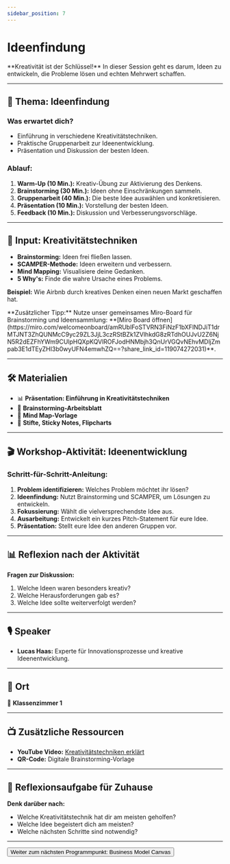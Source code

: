 ```yaml
---
sidebar_position: 7
---
```


# Ideenfindung

<Admonition type="info" icon="💡">
  **Kreativität ist der Schlüssel!**  
  In dieser Session geht es darum, Ideen zu entwickeln, die Probleme lösen und echten Mehrwert schaffen.
</Admonition>

---

## 🎯 **Thema:** Ideenfindung

### **Was erwartet dich?**
- Einführung in verschiedene Kreativitätstechniken.  
- Praktische Gruppenarbeit zur Ideenentwicklung.  
- Präsentation und Diskussion der besten Ideen.  

### **Ablauf:**  
1. **Warm-Up (10 Min.):** Kreativ-Übung zur Aktivierung des Denkens.  
2. **Brainstorming (30 Min.):** Ideen ohne Einschränkungen sammeln.  
3. **Gruppenarbeit (40 Min.):** Die beste Idee auswählen und konkretisieren.  
4. **Präsentation (10 Min.):** Vorstellung der besten Ideen.  
5. **Feedback (10 Min.):** Diskussion und Verbesserungsvorschläge.  

---

## 🧠 **Input: Kreativitätstechniken**

- **Brainstorming:** Ideen frei fließen lassen.  
- **SCAMPER-Methode:** Ideen erweitern und verbessern.  
- **Mind Mapping:** Visualisiere deine Gedanken.  
- **5 Why's:** Finde die wahre Ursache eines Problems.  

**Beispiel:** Wie Airbnb durch kreatives Denken einen neuen Markt geschaffen hat.  

<Admonition type="link" icon="🔗">
  **Zusätzlicher Tipp:** Nutze unser gemeinsames Miro-Board für Brainstorming und Ideensammlung:  
  **[Miro Board öffnen](https://miro.com/welcomeonboard/amRUblFoSTVRN3FiNzF1bXFlNDJiT1drMTJNT3ZhQUNMcC9yc29ZL3JjL3czRStBZk1ZVlhkdG8zRTdhOUJvU2Z6NjN5R2dEZFhYWm9CUlpHQXpKQVlROFJodHNMbjh3QnUrVGQvNEhvMDljZmpab3E1dTEyZHI3b0wyUFN4emwhZQ==?share_link_id=119074272031)**.
</Admonition>

---

## 🛠️ **Materialien**

- 📊 **Präsentation: Einführung in Kreativitätstechniken**  
- 📝 **Brainstorming-Arbeitsblatt**  
- 🧠 **Mind Map-Vorlage**  
- 🎨 **Stifte, Sticky Notes, Flipcharts**  

---

## 🎬 **Workshop-Aktivität: Ideenentwicklung**

### **Schritt-für-Schritt-Anleitung:**
1. **Problem identifizieren:** Welches Problem möchtet ihr lösen?  
2. **Ideenfindung:** Nutzt Brainstorming und SCAMPER, um Lösungen zu entwickeln.  
3. **Fokussierung:** Wählt die vielversprechendste Idee aus.  
4. **Ausarbeitung:** Entwickelt ein kurzes Pitch-Statement für eure Idee.  
5. **Präsentation:** Stellt eure Idee den anderen Gruppen vor.  

---

## 📊 **Reflexion nach der Aktivität**

**Fragen zur Diskussion:**  
1. Welche Ideen waren besonders kreativ?  
2. Welche Herausforderungen gab es?  
3. Welche Idee sollte weiterverfolgt werden?  

---

## 🎙️ **Speaker**

- **Lucas Haas:** Experte für Innovationsprozesse und kreative Ideenentwicklung.  

---

## 📍 **Ort**

📍 **Klassenzimmer 1**  

---

## 📺 **Zusätzliche Ressourcen**

- **YouTube Video:** [Kreativitätstechniken erklärt](https://www.youtube.com/watch?v=example)  
- **QR-Code:** Digitale Brainstorming-Vorlage  

---

## 🚀 **Reflexionsaufgabe für Zuhause**

**Denk darüber nach:**  
- Welche Kreativitätstechnik hat dir am meisten geholfen?  
- Welche Idee begeistert dich am meisten?  
- Welche nächsten Schritte sind notwendig?  

---

<Button destination="/roadmap/docs/yfn-school/day1/business-model">
  Weiter zum nächsten Programmpunkt: Business Model Canvas
</Button>